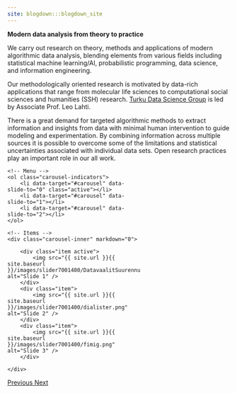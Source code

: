 ```yaml
---
site: blogdown:::blogdown_site
---
```


**Modern data analysis from theory to practice**

We carry out research on theory, methods and applications of modern algorithmic data analysis, blending elements from various fields including statistical machine learning/AI, probabilistic programming, data science, and information engineering.

Our methodologically oriented research is motivated by data-rich applications that range from molecular life sciences to computational social sciences and humanities (SSH) research. [Turku Data Science Group](https://openresearchlabs.github.io/team/) is led by Associate Prof. Leo Lahti.

There is a great demand for targeted algorithmic methods to extract information and insights from data with minimal human intervention to guide modeling and experimentation. By combining information across multiple sources it is possible to overcome some of the limitations and statistical uncertainties associated with individual data sets. Open research practices play an important role in our all work.


<!--<li>**PhD position open** for calls until May 26, 2017 in Computational (bio)science in KU Leuven, Belgium / University of Turku, Finland ([English](https://rekry.saima.fi/certiahome/open_job_view.html?id=00003662&did=5600&lang=en&jc=14&nav_from_open_jobs_view_new=true) / [Finnish](https://rekry.saima.fi/certiahome/open_job_view.html?id=00003662&did=5600&lang=fi&jc=14&nav_from_open_jobs_view_new=true))-->


<div markdown="0" id="carousel" class="carousel slide" data-ride="carousel" data-interval="5000" data-pause="hover" style="width: 300px">
    <!-- Menu -->
    <ol class="carousel-indicators">
        <li data-target="#carousel" data-slide-to="0" class="active"></li>
        <li data-target="#carousel" data-slide-to="1"></li>
        <li data-target="#carousel" data-slide-to="2"></li>
    </ol>

    <!-- Items -->
    <div class="carousel-inner" markdown="0">

        <div class="item active">
            <img src="{{ site.url }}{{ site.baseurl }}/images/slider7001400/DatavaalitSuurennuslasi2.png" alt="Slide 1" />	    
        </div>
        <div class="item">
            <img src="{{ site.url }}{{ site.baseurl }}/images/slider7001400/dialister.png" alt="Slide 2" />
        </div>
        <div class="item">
            <img src="{{ site.url }}{{ site.baseurl }}/images/slider7001400/fimig.png" alt="Slide 3" />
        </div>

    </div> 
  <a class="left carousel-control" href="#carousel" role="button" data-slide="prev">
    <span class="glyphicon glyphicon-chevron-left" aria-hidden="true"></span>
    <span class="sr-only">Previous</span>
  </a>
  <a class="right carousel-control" href="#carousel" role="button" data-slide="next">
    <span class="glyphicon glyphicon-chevron-right" aria-hidden="true"></span>
    <span class="sr-only">Next</span>
  </a>
</div>

<!--
**We are grateful for support from our collaborators and research funders.**

<figure class="fourth">
  <img src="{{ site.url }}{{ site.baseurl }}/images/logopic/aka.png" style="width: 100px">
  <img src="{{ site.url }}{{ site.baseurl }}/images/logopic/turun_yliopisto_logo_rgb.png" style="width: 100px">
  <img src="{{ site.url }}{{ site.baseurl }}/images/logopic/sitra.png" style="width: 110px">
  <img src="{{ site.url }}{{ site.baseurl }}/images/logopic/cost.png" style="width: 110px">
  <img src="{{ site.url }}{{ site.baseurl }}/images/logopic/kordelin.png" style="width: 70px">
  <img src="{{ site.url }}{{ site.baseurl }}/images/logopic/Blueprint1.png" style="width: 60px">              
</figure>
-->

